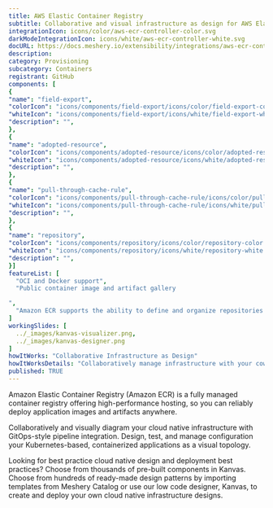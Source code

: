 ```yaml
---
title: AWS Elastic Container Registry
subtitle: Collaborative and visual infrastructure as design for AWS Elastic Container Registry
integrationIcon: icons/color/aws-ecr-controller-color.svg
darkModeIntegrationIcon: icons/white/aws-ecr-controller-white.svg
docURL: https://docs.meshery.io/extensibility/integrations/aws-ecr-controller
description: 
category: Provisioning
subcategory: Containers
registrant: GitHub
components: [
{
"name": "field-export",
"colorIcon": "icons/components/field-export/icons/color/field-export-color.svg",
"whiteIcon": "icons/components/field-export/icons/white/field-export-white.svg",
"description": "",
},
{
"name": "adopted-resource",
"colorIcon": "icons/components/adopted-resource/icons/color/adopted-resource-color.svg",
"whiteIcon": "icons/components/adopted-resource/icons/white/adopted-resource-white.svg",
"description": "",
},
{
"name": "pull-through-cache-rule",
"colorIcon": "icons/components/pull-through-cache-rule/icons/color/pull-through-cache-rule-color.svg",
"whiteIcon": "icons/components/pull-through-cache-rule/icons/white/pull-through-cache-rule-white.svg",
"description": "",
},
{
"name": "repository",
"colorIcon": "icons/components/repository/icons/color/repository-color.svg",
"whiteIcon": "icons/components/repository/icons/white/repository-white.svg",
"description": "",
}]
featureList: [
  "OCI and Docker support",
  "Public container image and artifact gallery

",
  "Amazon ECR supports the ability to define and organize repositories in your registry using namespaces."
]
workingSlides: [
  ../_images/kanvas-visualizer.png,
  ../_images/kanvas-designer.png
]
howItWorks: "Collaborative Infrastructure as Design"
howItWorksDetails: "Collaboratively manage infrastructure with your coworkers synchronously sharing the same designs."
published: TRUE
---
```

<p>
Amazon Elastic Container Registry (Amazon ECR) is a fully managed container registry offering high-performance hosting, so you can reliably deploy application images and artifacts anywhere.
</p>
<p>
    Collaboratively and visually diagram your cloud native infrastructure with GitOps-style pipeline integration. Design, test, and manage configuration your Kubernetes-based, containerized applications as a visual topology.
</p>
<p>
    Looking for best practice cloud native design and deployment best practices? Choose from thousands of pre-built components in Kanvas. Choose from hundreds of ready-made design patterns by importing templates from Meshery Catalog or use our low code designer, Kanvas, to create and deploy your own cloud native infrastructure designs.
</p>
